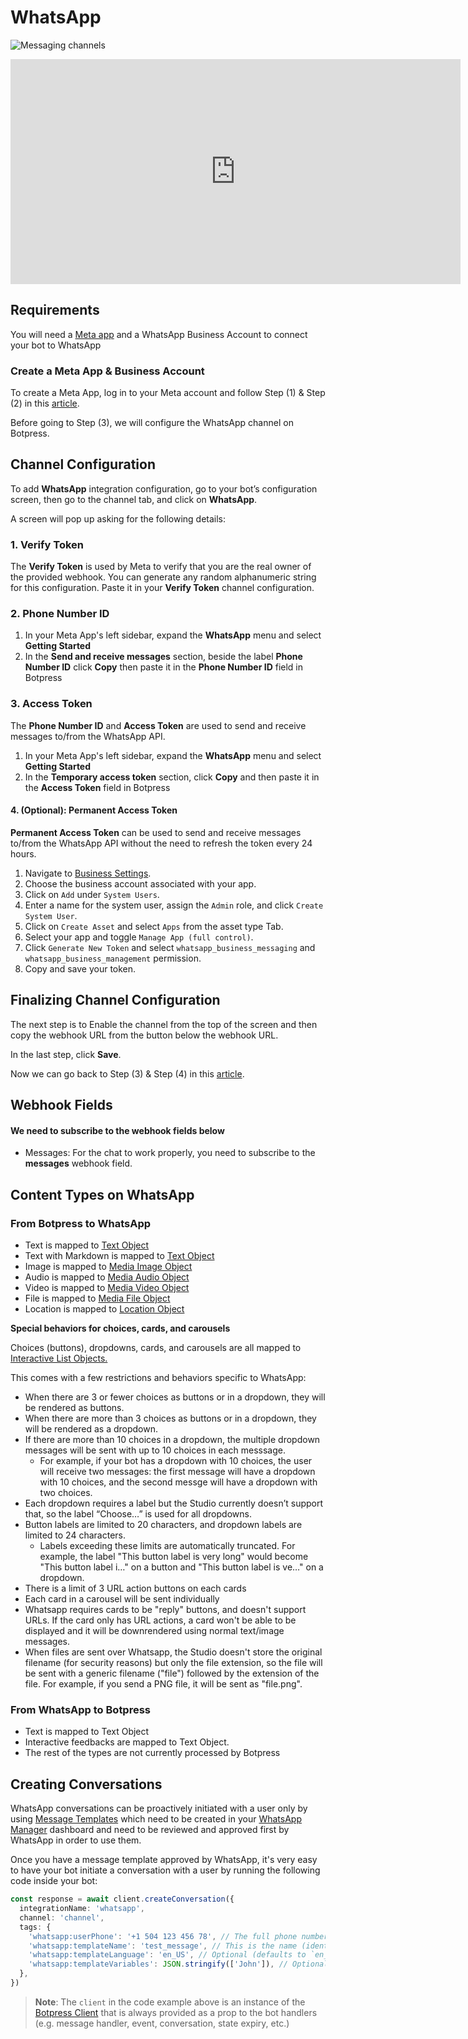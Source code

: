 # WhatsApp

![Messaging channels](/docs/content/whatsapp-banner.png)

<iframe
  data-youtube-iframe
  width="720"
  height="360"
  src="https://www.youtube.com/embed/LQd1iGJLj58"
  title="YouTube video player"
  frameborder="0"
  allow="accelerometer; autoplay; clipboard-write; encrypted-media; gyroscope; picture-in-picture; web-share"
  allowfullscreen
></iframe>

## Requirements

You will need a [Meta app](https://developers.facebook.com/apps/create/) and a WhatsApp Business Account to connect your bot to WhatsApp

### Create a Meta App & Business Account

To create a Meta App, log in to your Meta account and follow Step (1) & Step (2) in this [article](https://developers.facebook.com/docs/whatsapp/cloud-api/get-started#set-up-developer-assets).

Before going to Step (3), we will configure the WhatsApp channel on Botpress.

## Channel Configuration

To add **WhatsApp** integration configuration, go to your bot’s configuration screen, then go to the channel tab, and click on **WhatsApp**.

A screen will pop up asking for the following details:

### 1. Verify Token

The **Verify Token** is used by Meta to verify that you are the real owner of the provided webhook.
You can generate any random alphanumeric string for this configuration. Paste it in your **Verify Token** channel configuration.

### 2. Phone Number ID

1. In your Meta App's left sidebar, expand the **WhatsApp** menu and select **Getting Started**
2.  In the **Send and receive messages** section, beside the label **Phone Number ID** click **Copy** then paste it in the **Phone Number ID** field in Botpress

### 3. Access Token
The **Phone Number ID** and **Access Token** are used to send and receive messages to/from the WhatsApp API.

1.  In your Meta App's left sidebar, expand the **WhatsApp** menu and select **Getting Started**
2.  In the **Temporary access token** section, click **Copy** and then paste it in the **Access Token** field in Botpress

#### 4. (Optional): Permanent Access Token

**Permanent Access Token** can be used to send and receive messages to/from the WhatsApp API without the need to refresh the token every 24 hours.

1. Navigate to [Business Settings](https://business.facebook.com/settings).
2. Choose the business account associated with your app.
3. Click on `Add` under `System Users`.
4. Enter a name for the system user, assign the `Admin` role, and click `Create System User`.
5. Click on `Create Asset` and select `Apps` from the asset type Tab.
6. Select your app and toggle `Manage App (full control)`.
7. Click `Generate New Token` and select `whatsapp_business_messaging` and `whatsapp_business_management` permission.
9. Copy and save your token.

## Finalizing Channel Configuration

The next step is to Enable the channel from the top of the screen and then copy the webhook URL from the button below the webhook URL.

In the last step, click **Save**.

Now we can go back to Step (3) & Step (4) in this [article](https://developers.facebook.com/docs/whatsapp/cloud-api/get-started#set-up-developer-assets).

## Webhook Fields

#### We need to subscribe to the webhook fields below

- Messages: For the chat to work properly, you need to subscribe to the **messages** webhook field.

## Content Types on WhatsApp

### From Botpress to WhatsApp

- Text is mapped to [Text Object](https://developers.facebook.com/docs/whatsapp/cloud-api/reference/messages#text-object)
- Text with Markdown is mapped to [Text Object](https://developers.facebook.com/docs/whatsapp/cloud-api/reference/messages#text-object)
- Image is mapped to [Media Image Object](https://developers.facebook.com/docs/whatsapp/cloud-api/reference/messages#media-object)
- Audio is mapped to [Media Audio Object](https://developers.facebook.com/docs/whatsapp/cloud-api/reference/messages#media-object)
- Video is mapped to [Media Video Object](https://developers.facebook.com/docs/whatsapp/cloud-api/reference/messages#media-object)
- File is mapped to [Media File Object](https://developers.facebook.com/docs/whatsapp/cloud-api/reference/messages#media-object)
- Location is mapped to [Location Object](https://developers.facebook.com/docs/whatsapp/cloud-api/reference/messages#location-object)

**Special behaviors for choices, cards, and carousels**

Choices (buttons), dropdowns, cards, and carousels are all mapped to [Interactive List Objects.](https://developers.facebook.com/docs/whatsapp/cloud-api/reference/messages#interactive-object)

This comes with a few restrictions and behaviors specific to WhatsApp:
- When there are 3 or fewer choices as buttons or in a dropdown, they will be rendered as buttons.
- When there are more than 3 choices as buttons or in a dropdown, they will be rendered as a dropdown.
- If there are more than 10 choices in a dropdown, the multiple dropdown messages will be sent with up to 10 choices in each messsage.
  - For example, if your bot has a dropdown with 10 choices, the user will receive two messages: the first message will have a dropdown with 10 choices, and the second messge will have a dropdown with two choices.
- Each dropdown requires a label but the Studio currently doesn’t support that, so the label “Choose…” is used for all dropdowns.
- Button labels are limited to 20 characters, and dropdown labels are limited to 24 characters.
  - Labels exceeding these limits are automatically truncated. For example, the label "This button label is very long" would become "This button label i…" on a button and "This button label is ve…" on a dropdown.
- There is a limit of 3 URL action buttons on each cards
- Each card in a carousel will be sent individually
- Whatsapp requires cards to be "reply" buttons, and doesn't support URLs. If the card only has URL actions, a card won't be able to be displayed and it will be downrendered using normal text/image messages.
- When files are sent over Whatsapp, the Studio doesn't store the original filename (for security reasons) but only the file extension, so the file will be sent with a generic filename ("file") followed by the extension of the file. For example, if you send a PNG file, it will be sent as "file.png".
### From WhatsApp to Botpress

- Text is mapped to Text Object
- Interactive feedbacks are mapped to Text Object.
- The rest of the types are not currently processed by Botpress

## Creating Conversations

WhatsApp conversations can be proactively initiated with a user only by using [Message Templates](https://developers.facebook.com/docs/whatsapp/message-templates/guidelines/) which need to be created in your [WhatsApp Manager](https://business.facebook.com/wa/manage/message-templates/) dashboard and need to be reviewed and approved first by WhatsApp in order to use them.

Once you have a message template approved by WhatsApp, it's very easy to have your bot initiate a conversation with a user by running the following code inside your bot:

```ts
const response = await client.createConversation({
  integrationName: 'whatsapp',
  channel: 'channel',
  tags: {
    'whatsapp:userPhone': '+1 504 123 456 78', // The full phone number of the user you want to initiate the conversation with.
    'whatsapp:templateName': 'test_message', // This is the name (identifier) of your WhatsApp message template.
    'whatsapp:templateLanguage': 'en_US', // Optional (defaults to `en_US`)
    'whatsapp:templateVariables': JSON.stringify(['John']), // Optional (only needed if your message template uses variables)
  },
})
```

> **Note**: The `client` in the code example above is an instance of the [Botpress Client](https://www.npmjs.com/package/@botpress/client) that is always provided as a prop to the bot handlers (e.g. message handler, event, conversation, state expiry, etc.)